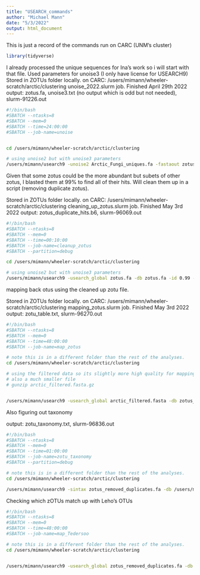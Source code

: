 ```yaml
---
title: "USEARCH_commands"
author: "Michael Mann"
date: "5/3/2022"
output: html_document
---
```



This is just a record of the commands run on CARC (UNM's cluster)
```r
library(tidyverse)
```



I already processed the unique sequences for Ina's work so i will start with that file. Used parameters for unoise3 (I only have license for USEARCH9)
Stored in ZOTUs folder locally. on CARC: /users/mimann/wheeler-scratch/arctic/clustering
unoise_2022.slurm job. Finished April 29th 2022
output: zotus.fa, unoise3.txt (no output which is odd but not needed), slurm-91226.out
```bash
#!/bin/bash
#SBATCH --ntasks=8
#SBATCH --mem=0
#SBATCH --time=24:00:00
#SBATCH --job-name=unoise


cd /users/mimann/wheeler-scratch/arctic/clustering

# using unoise2 but with unoise3 parameters
/users/mimann/usearch9 -unoise2 Arctic_Fungi_uniques.fa -fastaout zotus.fa -tabbedout unoise3.txt -minampsize 8 -abskew 16


```


Given that some zotus could be the more abundant but subets of other zotus, I blasted them at 99% to find all of their hits. Will clean them up in a script (removing duplicate zotus). 

Stored in ZOTUs folder locally. on CARC: /users/mimann/wheeler-scratch/arctic/clustering
cleaning_up_zotus.slurm job. Finished May 3rd 2022
output: zotus_duplicate_hits.b6, slurm-96069.out
```bash
#!/bin/bash
#SBATCH --ntasks=8
#SBATCH --mem=0
#SBATCH --time=00:10:00
#SBATCH --job-name=cleanup_zotus
#SBATCH --partition=debug

cd /users/mimann/wheeler-scratch/arctic/clustering

# using unoise2 but with unoise3 parameters
/users/mimann/usearch9 -usearch_global zotus.fa -db zotus.fa -id 0.99 -blast6out zotus_duplicate_hits.b6 -strand both -maxaccepts 500 -threads 8

```

mapping back otus using the cleaned up zotu file. 

Stored in ZOTUs folder locally. on CARC: /users/mimann/wheeler-scratch/arctic/clustering
mapping_zotus.slurm job. Finished May 3rd 2022
output: zotu_table.txt, slurm-96270.out
```bash
#!/bin/bash
#SBATCH --ntasks=8
#SBATCH --mem=0
#SBATCH --time=48:00:00
#SBATCH --job-name=map_zotus

# note this is in a different folder than the rest of the analyses. 
cd /users/mimann/wheeler-scratch/arctic/clustering

# using the filtered data so its slightly more high quality for mapping. 
# also a much smaller file
# gunzip arctic_filtered.fasta.gz


/users/mimann/usearch9 -usearch_global arctic_filtered.fasta -db zotus_removed_duplicates.fa -otutabout zotu_table.txt -threads 8 -id 0.995 -strand plus
```

Also figuring out taxonomy


output: zotu_taxonomy.txt, slurm-96836.out
```bash
#!/bin/bash
#SBATCH --ntasks=8
#SBATCH --mem=0
#SBATCH --time=01:00:00
#SBATCH --job-name=zotu_taxonomy
#SBATCH --partition=debug

# note this is in a different folder than the rest of the analyses. 
cd /users/mimann/wheeler-scratch/arctic/clustering

/users/mimann/usearch9 -sintax zotus_removed_duplicates.fa -db /users/mimann/wheeler-scratch/rmbl_seq_clustering_Jan_2020/data/utax_reference_dataset_all_04.02.2020_corrected.fasta -tabbedout zotu_taxonomy.txt -strand both -sintax_cutoff 0.8
```


Checking which zOTUs match up with Leho's OTUs
```bash
#!/bin/bash
#SBATCH --ntasks=8
#SBATCH --mem=0
#SBATCH --time=48:00:00
#SBATCH --job-name=map_Tedersoo

# note this is in a different folder than the rest of the analyses. 
cd /users/mimann/wheeler-scratch/arctic/clustering


/users/mimann/usearch9 -usearch_global zotus_removed_duplicates.fa -db Tedersoo_Fungi_GSMc_OTUs.fasta -otutabout zotu_table.txt -threads 8  -blast6out zotus_duplicate_hits_tedersoo.b6 -strand both -maxaccepts 500 -threads 8

```

